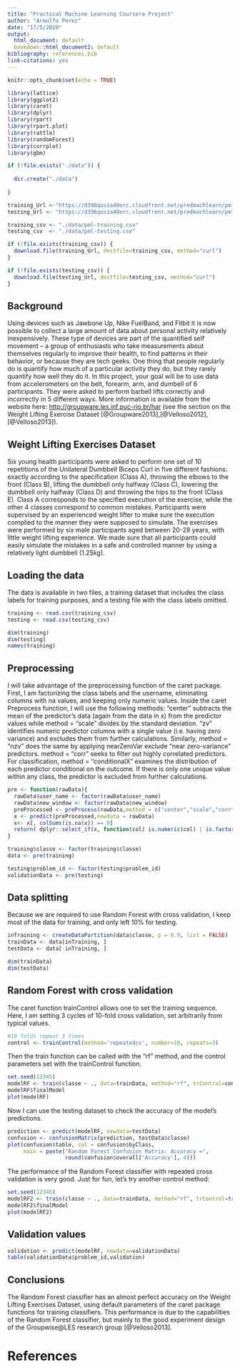 ```yaml
---
title: "Practical Machine Learning Coursera Project"
author: "Armulfo Perez"
date: "17/5/2020"
output:
  html_document: default
  bookdown::html_document2: default
bibliography: references.bib
link-citations: yes
---
```


```r
knitr::opts_chunk$set(echo = TRUE)

library(lattice)
library(ggplot2)
library(caret)
library(dplyr)
library(rpart)
library(rpart.plot)
library(rattle)
library(randomForest)
library(corrplot)
library(gbm)

if (!file.exists("./data")) {
  
  dir.create("./data")
  
}

training_Url <-"https://d396qusza40orc.cloudfront.net/predmachlearn/pml-training.csv"
testing_Url <- "https://d396qusza40orc.cloudfront.net/predmachlearn/pml-testing.csv"

training_csv <- "./data/pml-training.csv"
testing_csv  <- "./data/pml-testing.csv"

if (!file.exists(training_csv)) {
  download.file(training_Url, destfile=training_csv, method="curl")
}

if (!file.exists(testing_csv)) {
  download.file(testing_Url, destfile=testing_csv, method="curl")
}

```

## Background

Using devices such as Jawbone Up, Nike FuelBand, and Fitbit it is now possible to collect a large amount of data about personal activity relatively inexpensively. These type of devices are part of the quantified self movement – a group of enthusiasts who take measurements about themselves regularly to improve their health, to find patterns in their behavior, or because they are tech geeks. One thing that people regularly do is quantify how much of a particular activity they do, but they rarely quantify how well they do it. In this project, your goal will be to use data from accelerometers on the belt, forearm, arm, and dumbell of 6 participants. They were asked to perform barbell lifts correctly and incorrectly in 5 different ways. More information is available from the website here: <http://groupware.les.inf.puc-rio.br/har> (see the section on the Weight Lifting Exercise Dataset [@Groupware2013],[@Velloso2012],[@Velloso2013]). 

## Weight Lifting Exercises Dataset

Six young health participants were asked to perform one set of 10 repetitions of the Unilateral Dumbbell Biceps Curl in five different fashions: exactly according to the specification (Class A), throwing the elbows to the front (Class B), lifting the dumbbell only halfway (Class C), lowering the dumbbell only halfway (Class D) and throwing the hips to the front (Class E).
Class A corresponds to the specified execution of the exercise, while the other 4 classes correspond to common mistakes. Participants were supervised by an experienced weight lifter to make sure the execution complied to the manner they were supposed to simulate. The exercises were performed by six male participants aged between 20-28 years, with little weight lifting experience. We made sure that all participants could easily simulate the mistakes in a safe and controlled manner by using a relatively light dumbbell (1.25kg).

## Loading the data

The data is available in two files, a training dataset that includes the class labels for training purposes, and a testing file with the class labels omitted.


```r


training <- read.csv(training_csv)
testing <- read.csv(testing_csv)

dim(training)
dim(testing)
names(training)
```

## Preprocessing

I will take advantage of the preprocessing function of the caret package. First, I am factorizing the class labels and the username, eliminating columns with na values, and keeping only numeric values.  Inside the caret Preprocess function, I will use the following methods:
"center" subtracts the mean of the predictor's data (again from the data in x) from the predictor values while method = "scale" divides by the standard deviation. "zv" identifies numeric predictor columns with a single value (i.e. having zero variance) and excludes them from further calculations. Similarly, method = "nzv" does the same by applying nearZeroVar exclude "near zero-variance" predictors. method = "corr" seeks to filter out highly correlated predictors. For classification, method = "conditionalX" examines the distribution of each predictor conditional on the outcome. If there is only one unique value within any class, the predictor is excluded from further calculations.


```r
pre <- function(rawData){
  rawData$user_name <- factor(rawData$user_name)
  rawData$new_window <- factor(rawData$new_window)
  preProcessed <- preProcess(rawData,method = c("center","scale","corr","nzv","conditionalX"))
  x <- predict(preProcessed,newdata = rawData)
  x<- x[, colSums(is.na(x)) == 0]
  return( dplyr::select_if(x, function(col) is.numeric(col) | is.factor(col)))
}

training$classe <- factor(training$classe)
data <- pre(training)

testing$problem_id <- factor(testing$problem_id)
validationData <- pre(testing)
```

## Data splitting

Because we are required to use Random Forest with cross validation, I keep most of the data for training, and only left 10% for testing.

```r
inTraining <- createDataPartition(data$classe, p = 0.9, list = FALSE)
trainData <- data[inTraining, ]
testData <- data[-inTraining, ]

dim(trainData)
dim(testData)
```


## Random Forest with cross validation

The caret function trainControl allows one to set the training sequence. Here, I am setting 3 cycles of 10-fold cross validation, set arbitrarily from typical values.

```r
#10 folds repeat 3 times
control <- trainControl(method='repeatedcv', number=10, repeats=3)
```

Then the train function can be called with the “rf” method, and the control parameters set with the trainControl function.

```r
set.seed(12345)
modelRF <- train(classe ~ ., data=trainData, method="rf", trControl=control)
modelRF$finalModel
plot(modelRF)
```

Now I can use the testing dataset to check the accuracy of the model’s predictions.

```r
prediction <- predict(modelRF, newdata=testData)
confusion <- confusionMatrix(prediction, testData$classe)
plot(confusion$table, col = confusion$byClass,
     main = paste("Random Forest Confusion Matrix: Accuracy =",
                  round(confusion$overall['Accuracy'], 4)))
```

The performance of the Random Forest classifier with repeated cross validation is very good. Just for fun, let's try another control method:

```r
set.seed(12345)
modelRF2 <- train(classe ~ ., data=trainData, method="rf", trControl=trainControl(method='oob'))
modelRF2$finalModel
plot(modelRF2)
```


## Validation values

```r
validation <- predict(modelRF, newdata=validationData)
table(validationData$problem_id,validation)
```

## Conclusions

The Random Forest classifier has an almost perfect accuracy on the Weight Lifting Exercises Dataset, using default parameters of the caret package functions for training classifiers. This performance is due to the capabilities of the Random Forest classifier, but mainly to the good experiment design of the Groupwise\@LES research group [@Velloso2013].

# References



